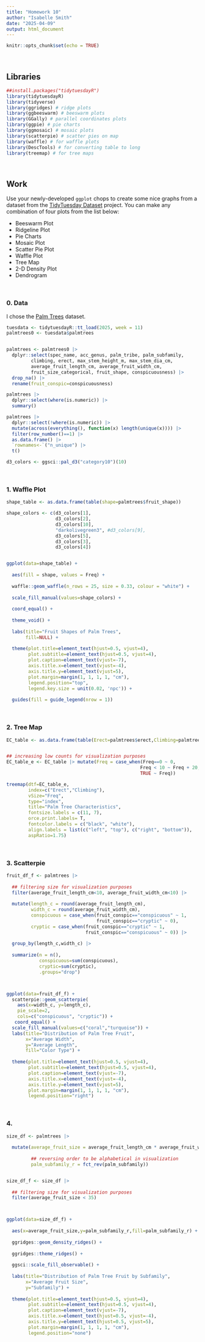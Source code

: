 ```yaml
---
title: "Homework 10"
author: "Isabelle Smith"
date: "2025-04-09"
output: html_document
---
```


```r
knitr::opts_chunk$set(echo = TRUE)
```

&nbsp;

## Libraries

```r

##install.packages("tidytuesdayR")
library(tidytuesdayR)
library(tidyverse)
library(ggridges) # ridge plots
library(ggbeeswarm) # beeswarm plots
library(GGally) # parallel coordinates plots
library(ggpie) # pie charts
library(ggmosaic) # mosaic plots
library(scatterpie) # scatter pies on map
library(waffle) # for waffle plots
library(DescTools) # for converting table to long
library(treemap) # for tree maps

```

&nbsp;



## Work

Use your newly-developed `ggplot` chops to create some nice graphs from a dataset from the [TidyTuesday Dataset](https://github.com/rfordatascience/tidytuesday) project. You can make any combination of four plots from the list below:  

- Beeswarm Plot
- Ridgeline Plot
- Pie Charts
- Mosaic Plot
- Scatter Pie Plot
- Waffle Plot
- Tree Map
- 2-D Density Plot
- Dendrogram



&nbsp;

### 0. Data

I chose the [Palm Trees](https://github.com/rfordatascience/tidytuesday/blob/main/data/2025/2025-03-18/readme.md) dataset.

```r

tuesdata <- tidytuesdayR::tt_load(2025, week = 11)
palmtrees0 <- tuesdata$palmtrees


palmtrees <- palmtrees0 |>
  dplyr::select(spec_name, acc_genus, palm_tribe, palm_subfamily,
         climbing, erect, max_stem_height_m, max_stem_dia_cm,
         average_fruit_length_cm, average_fruit_width_cm,
         fruit_size_categorical, fruit_shape, conspicuousness) |>
  drop_na() |>
  rename(fruit_conspic=conspicuousness)

```

```r

palmtrees |>
  dplyr::select(where(is.numeric)) |>
  summary()

palmtrees |>
  dplyr::select(!where(is.numeric)) |>
  mutate(across(everything(), function(x) length(unique(x)))) |>
  filter(row_number()==1) |>
  as.data.frame() |>
  `rownames<-`("n_unique") |>
  t()

```

```r

d3_colors <- ggsci::pal_d3("category10")(10)

```



&nbsp;

### 1. Waffle Plot

```r

shape_table <- as.data.frame(table(shape=palmtrees$fruit_shape))

shape_colors <- c(d3_colors[1],
                  d3_colors[2],
                  d3_colors[10],
                  "darkolivegreen3", #d3_colors[9],
                  d3_colors[5],
                  d3_colors[3],
                  d3_colors[4])


ggplot(data=shape_table) +
  
  aes(fill = shape, values = Freq) +
  
  waffle::geom_waffle(n_rows = 25, size = 0.33, colour = "white") +
  
  scale_fill_manual(values=shape_colors) +
  
  coord_equal() +
  
  theme_void() +
  
  labs(title="Fruit Shapes of Palm Trees",
       fill=NULL) +
  
  theme(plot.title=element_text(hjust=0.5, vjust=4),
        plot.subtitle=element_text(hjust=0.5, vjust=4),
        plot.caption=element_text(vjust=-7),
        axis.title.x=element_text(vjust=-4),
        axis.title.y=element_text(vjust=5),
        plot.margin=margin(1, 1, 1, 1, "cm"),
        legend.position="top",
        legend.key.size = unit(0.02, 'npc')) +
  
  guides(fill = guide_legend(nrow = 1))

```



&nbsp;

### 2. Tree Map

```r

EC_table <- as.data.frame(table(Erect=palmtrees$erect,Climbing=palmtrees$climbing))


## increasing low counts for visualization purposes
EC_table_e <- EC_table |> mutate(Freq = case_when(Freq==0 ~ 0,
                                                 Freq < 10 ~ Freq + 20,
                                                 TRUE ~ Freq))

treemap(dtf=EC_table_e,
        index=c("Erect","Climbing"),
        vSize="Freq",
        type="index",
        title="Palm Tree Characteristics",
        fontsize.labels = c(11, 7),
        orce.print.labels= T,
        fontcolor.labels = c("black", "white"),
        align.labels = list(c("left", "top"), c("right", "bottom")),
        aspRatio=1.75)

```



&nbsp;

### 3. Scatterpie

```r

fruit_df_f <- palmtrees |>
  
  ## filtering size for visualization purposes
  filter(average_fruit_length_cm<10, average_fruit_width_cm<10) |>
  
  mutate(length_c = round(average_fruit_length_cm),
         width_c = round(average_fruit_width_cm),
         conspicuous = case_when(fruit_conspic=="conspicuous" ~ 1,
                                 fruit_conspic=="cryptic" ~ 0),
         cryptic = case_when(fruit_conspic=="cryptic" ~ 1,
                             fruit_conspic=="conspicuous" ~ 0)) |>
  
  group_by(length_c,width_c) |>
  
  summarize(n = n(),
            conspicuous=sum(conspicuous),
            cryptic=sum(cryptic),
            .groups="drop")



ggplot(data=fruit_df_f) + 
  scatterpie::geom_scatterpie(
    aes(x=width_c, y=length_c), 
    pie_scale=2,
    cols=c("conspicuous", "cryptic")) + 
   coord_equal() +
  scale_fill_manual(values=c("coral","turquoise")) +
  labs(title="Distribution of Palm Tree Fruit",
       x="Average Width",
       y="Average Length",
       fill="Color Type") +
  
  theme(plot.title=element_text(hjust=0.5, vjust=4),
        plot.subtitle=element_text(hjust=0.5, vjust=4),
        plot.caption=element_text(vjust=-7),
        axis.title.x=element_text(vjust=-4),
        axis.title.y=element_text(vjust=5),
        plot.margin=margin(1, 1, 1, 1, "cm"),
        legend.position="right")

```



&nbsp;

### 4.

```r

size_df <- palmtrees |>
  
  mutate(average_fruit_size = average_fruit_length_cm * average_fruit_width_cm,
         
         ## reversing order to be alphabetical in visualization
         palm_subfamily_r = fct_rev(palm_subfamily))


size_df_f <- size_df |>
  
  ## filtering size for visualization purposes
  filter(average_fruit_size < 35)



ggplot(data=size_df_f) +
  
  aes(x=average_fruit_size,y=palm_subfamily_r,fill=palm_subfamily_r) + 
  
  ggridges::geom_density_ridges() +
  
  ggridges::theme_ridges() +
  
  ggsci::scale_fill_observable() +
  
  labs(title="Distribution of Palm Tree Fruit by Subfamily",
       x="Average Fruit Size",
       y="Subfamily") +
  
  theme(plot.title=element_text(hjust=0.5, vjust=4),
        plot.subtitle=element_text(hjust=0.5, vjust=4),
        plot.caption=element_text(vjust=-7),
        axis.title.x=element_text(hjust=0.5, vjust=-4),
        axis.title.y=element_text(hjust=0.5, vjust=5),
        plot.margin=margin(1, 1, 1, 1, "cm"),
        legend.position="none")

```


